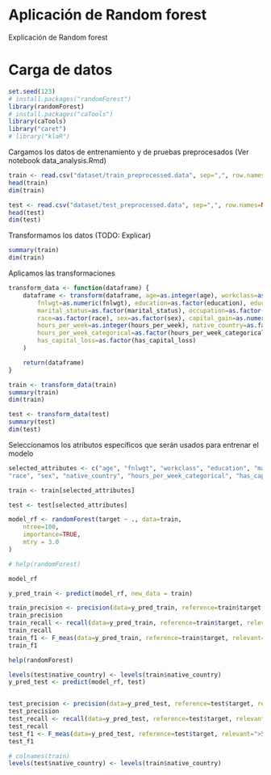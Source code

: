 # Aplicación de Random forest
Explicación de Random forest

# Carga de datos
```r
set.seed(123)
# install.packages("randomForest")
library(randomForest)
# install.packages("caTools")
library(caTools)
library("caret")
# library("klaR")
```


Cargamos los datos de entrenamiento y de pruebas preprocesados (Ver notebook data_analysis.Rmd)


```r
train <- read.csv("dataset/train_preprocessed.data", sep=",", row.names=NULL, header=TRUE)
head(train)
dim(train)

test <- read.csv("dataset/test_preprocessed.data", sep=",", row.names=NULL, header=TRUE)
head(test)
dim(test)
```

Transformamos los datos (TODO: Explicar)

```r
summary(train)
dim(train)	
```

Aplicamos las transformaciones 
```r
transform_data <- function(dataframe) {
    dataframe <- transform(dataframe, age=as.integer(age), workclass=as.factor(workclass),
        fnlwgt=as.numeric(fnlwgt), education=as.factor(education), education_num=as.integer(education_num),
        marital_status=as.factor(marital_status), occupation=as.factor(occupation), relationship=as.factor(relationship),
        race=as.factor(race), sex=as.factor(sex), capital_gain=as.numeric(capital_gain), capital_loss=as.numeric(capital_loss),
        hours_per_week=as.integer(hours_per_week), native_country=as.factor(native_country), target=as.factor(target),
        hours_per_week_categorical=as.factor(hours_per_week_categorical),has_capital_gain=as.factor(has_capital_gain),
        has_capital_loss=as.factor(has_capital_loss)
    )

    return(dataframe)
}
```



```r
train <- transform_data(train)
summary(train)	
dim(train)

test <- transform_data(test)
summary(test)
dim(test)
```

Seleccionamos los atributos específicos que serán usados para entrenar el modelo
```r

selected_attributes <- c("age", "fnlwgt", "workclass", "education", "marital_status", "occupation", "relationship", 
"race", "sex", "native_country", "hours_per_week_categorical", "has_capital_gain", "has_capital_loss", "target")

train <- train[selected_attributes]

test <- test[selected_attributes]

model_rf <- randomForest(target ~ ., data=train,
    ntree=100, 
    importance=TRUE,
    mtry = 3.0
)

```

```r
# help(randomForest)	
```

```r
model_rf
```

```r
y_pred_train <- predict(model_rf, new_data = train)

train_precision <- precision(data=y_pred_train, reference=train$target, relevant=">50K")
train_precision
train_recall <- recall(data=y_pred_train, reference=train$target, relevant=">50K")
train_recall
train_f1 <- F_meas(data=y_pred_train, reference=train$target, relevant=">50K")
train_f1
```

```r
help(randomForest)
```
```r
levels(test$native_country) <- levels(train$native_country)
y_pred_test <- predict(model_rf, test)


test_precision <- precision(data=y_pred_test, reference=test$target, relevant=">50K")
test_precision
test_recall <- recall(data=y_pred_test, reference=test$target, relevant=">50K")
test_recall
test_f1 <- F_meas(data=y_pred_test, reference=test$target, relevant=">50K")
test_f1

```

```r
# colnames(train)
levels(test$native_country) <- levels(train$native_country)
```	
